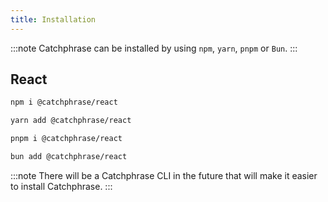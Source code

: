 ```yaml
---
title: Installation
---
```



:::note
Catchphrase can be installed by using `npm`, `yarn`, `pnpm` or `Bun`.
:::

## React

<Tabs>
<TabItem value="npm" label="npm">

```bash
npm i @catchphrase/react
```

</TabItem>
<TabItem value="yarn" label="yarn">

```bash
yarn add @catchphrase/react
```

</TabItem>
<TabItem value="pnpm" label="pnpm">

```bash
pnpm i @catchphrase/react
```

</TabItem>
<TabItem value="bun" label="Bun">

```bash
bun add @catchphrase/react
```

</TabItem>
</Tabs>

:::note
There will be a Catchphrase CLI in the future that will make it easier to install Catchphrase.
:::
